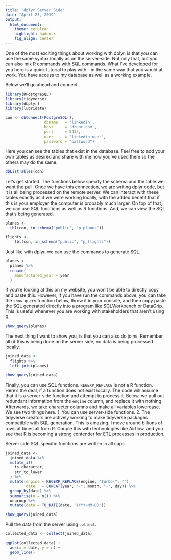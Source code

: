 ```yaml
---
title: "dplyr Server Side"
date: "April 25, 2019"
output:
  html_document:
    theme: cerulean
    highlight: haddock
    fig_align: center
---
```

One of the most exciting things about working with dplyr, is that you can use the same syntax locally as on the server-side. Not only that, but you can also mix R commands with SQL commands. What I've developed for you here is a quick tutorial to play with - in the same way that you would at work. You have access to my database as well as a working example.

Below we'll go ahead and connect.

```r
library(RPostgreSQL)
library(tidyverse)
library(dbplyr)
library(lubridate)

con <- dbConnect(PostgreSQL(),
                 dbname   = 'linkedin',
                 host     = 'drenr.com',
                 port     = 5432,
                 user     = "linkedin_user",
                 password = "password")
```

Here you can see the tables that exist in the database. Feel free to add your own tables as desired and share with me how you've used them so the others may do the same.

```r
dbListTables(con)
```

Let's get started. The functions below specify the schema and the table we want the pull. Once we have this connection, we are writing dplyr code, but it is all being processed on the remote server. We can interact with these tables exactly as if we were working locally, with the added benefit that if this is your employer the computer is probably much larger. On top of that, we can use SQL functions as well as R functions. And, we can view the SQL that's being generated.

```r
planes <- 
  tbl(con, in_schema("public", "p_planes"))

flights <- 
    tbl(con, in_schema("public", "p_flights"))
```

Just like with dplyr, we can use the commands to generate SQL.
```r
planes <- 
  planes %>% 
  rename(
    manufactured_year = year
  )
```

If you're looking at this on my website, you won't be able to directly copy and paste this. However, if you have run the commands above,  you can take the `show_query` function below, throw it in your console, and then copy paste the SQL generated directly into a program like  SQLWorkbench or DataGrip. This is useful whenever you are working with stakeholders that aren't using R.

```r
show_query(planes)
```

The next thing I want to show you, is that you can also do joins. Remember all of this is being done on the server side, no data is being processed locally.

```r
joined_data <- 
  flights %>% 
  left_join(planes) 

show_query(joined_data)
```

Finally, you can use SQL functions. `REGEXP_REPLACE`  is not a R function. Here's the deal, if a function does not exist locally. The code will assume that it is a server-side function and attempt to process it. Below,  we pull out redundant information from the `engine` column,  and replace it with nothing. Afterwards, we take character columns  and make all variables lowercase. We see two things here. 1. You can use server-side functions. 2. The tidyverse creators are actively working to make tidyverse packages compatible with SQL generation. This is amazing. I move around billions of rows at times all from R. Couple this with technologies like Airflow, and you see that R is becoming a strong contender for ETL processes in production.

Server side SQL specific functions are written in all caps. 

```r
joined_data <- 
  joined_data %>% 
  mutate_if(
    is.character,
    str_to_lower
  ) %>% 
  mutate(engine = REGEXP_REPLACE(engine, "Turbo-", ""),
         date   = CONCAT(year, "-", month, "-", day)) %>% 
  group_by(date) %>% 
  summarise(n = n()) %>% 
  ungroup %>% 
  mutate(date = TO_DATE(date, 'YYYY-MM-DD'))
```


```r
show_query(joined_data)
```

Pull the data from the server using `collect`.
```r
collected_data <- collect(joined_data)

ggplot(collected_data) +
  aes(x = date, y = n) +
  geom_line()
```
